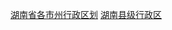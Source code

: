 {{Catnav|頁面分類|...|县级行政区|湖南省县级行政区}}
{{Catnav|頁面分類|...|湖南行政区划|湖南市州|湖南省各市州行政区划}}

[[Category:湖南省各市州行政区划|]]
[[Category:湖南县级行政区|]]